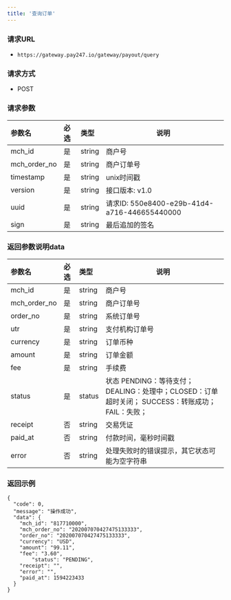 ```yaml
---
title: '查询订单'
---
```


### 请求URL
- `https://gateway.pay247.io/gateway/payout/query `

### 请求方式
- POST
### 请求参数

| 参数名         |必选|类型|说明|
|:------------|:---|:----- |------   |
| mch_id      |是  |string |商户号   |
| mch_order_no|是  |string | 商户订单号 |
| timestamp   |是  |string | unix时间戳  |
| version     |是  |string | 接口版本: v1.0 |
|uuid  | 是  | string   | 请求ID: 550e8400-e29b-41d4-a716-446655440000 |
| sign        |是  |string | 最后追加的签名 |


### 返回参数说明data

|参数名|必选|类型|说明|
|:----|:---|:-----|-----|
|mch_id |是  |string |商户号   |
|mch_order_no |是  |string |商户订单号 |
|order_no |是  |string |系统订单号 |
|utr      | 是  | string | 支付机构订单号                       |
|currency |是  |string |订单币种 |
|amount |是  |string |订单金额 |
|fee |是  |string |手续费 |
|status |是  |status |状态 PENDING：等待支付； DEALING：处理中；CLOSED：订单超时关闭； SUCCESS：转账成功；FAIL：失败； |
|receipt |否  |string |交易凭证|
|paid_at |否  |string |付款时间，毫秒时间戳|
|error |否 |string |处理失败时的错误提示，其它状态可能为空字符串 |

### 返回示例

```
{
  "code": 0,
  "message": "操作成功",
  "data": {
    "mch_id": "817710000",
    "mch_order_no": "202007070427475133333",
    "order_no": "202007070427475133333",
    "currency": "USD",
    "amount": "99.11",
    "fee": "3.60",
		"status": "PENDING",
    "receipt": "",
    "error": "",
    "paid_at": 1594223433
  }
}
```
